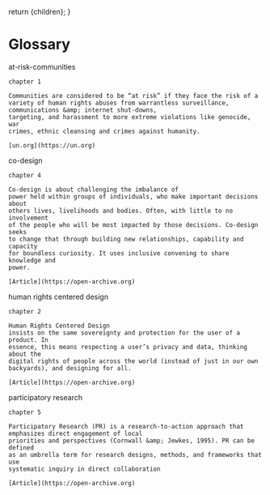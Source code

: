 
  return <MDXProvider components={uac().components()}>{children}</MDXProvider>;
}

[comment]: # "↓↓↓ Editable ↓↓↓"

# Glossary

<GlossaryTable>
  <GlossaryEntry>
    at-risk-communities

    chapter 1

    Communities are considered to be “at risk” if they face the risk of a variety of human rights abuses from warrantless surveillance, communications &amp; internet shut-downs,
    targeting, and harassment to more extreme violations like genocide, war
    crimes, ethnic cleansing and crimes against humanity.

    [un.org](https://un.org)

  </GlossaryEntry>
  <GlossaryEntry>
    co-design

    chapter 4

    Co-design is about challenging the imbalance of
    power held within groups of individuals, who make important decisions about
    others lives, livelihoods and bodies. Often, with little to no involvement
    of the people who will be most impacted by those decisions. Co-design seeks
    to change that through building new relationships, capability and capacity
    for boundless curiosity. It uses inclusive convening to share knowledge and
    power.

    [Article](https://open-archive.org)

  </GlossaryEntry>
  <GlossaryEntry>
    human rights centered design

    chapter 2

    Human Rights Centered Design
    insists on the same sovereignty and protection for the user of a product. In
    essence, this means respecting a user’s privacy and data, thinking about the
    digital rights of people across the world (instead of just in our own
    backyards), and designing for all.

    [Article](https://open-archive.org)

  </GlossaryEntry>
  <GlossaryEntry>
    participatory research

    chapter 5

    Participatory Research (PR) is a research-to-action approach that emphasizes direct engagement of local
    priorities and perspectives (Cornwall &amp; Jewkes, 1995). PR can be defined
    as an umbrella term for research designs, methods, and frameworks that use
    systematic inquiry in direct collaboration

    [Article](https://open-archive.org)

  </GlossaryEntry>
</GlossaryTable>
